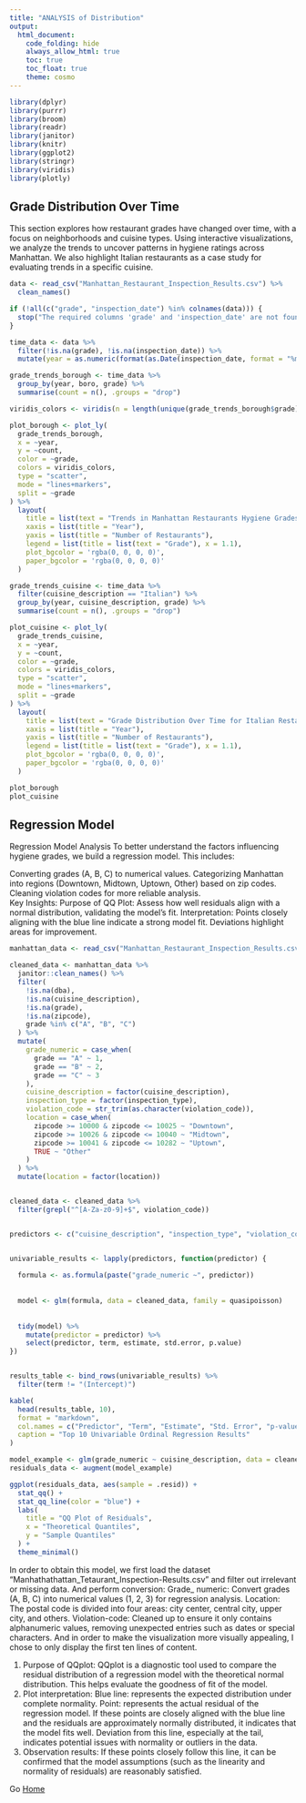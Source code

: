 ```yaml
---
title: "ANALYSIS of Distribution"
output: 
  html_document:
    code_folding: hide
    always_allow_html: true
    toc: true
    toc_float: true
    theme: cosmo
---
```

```r
library(dplyr)
library(purrr)
library(broom)
library(readr)
library(janitor)
library(knitr)
library(ggplot2)
library(stringr)
library(viridis)
library(plotly)
```

## Grade Distribution Over Time

This section explores how restaurant grades have changed over time, with a focus on neighborhoods and cuisine types. Using interactive visualizations, we analyze the trends to uncover patterns in hygiene ratings across Manhattan. We also highlight Italian restaurants as a case study for evaluating trends in a specific cuisine.

```r
data <- read_csv("Manhattan_Restaurant_Inspection_Results.csv") %>%
  clean_names()

if (!all(c("grade", "inspection_date") %in% colnames(data))) {
  stop("The required columns 'grade' and 'inspection_date' are not found in the dataset.")
}

time_data <- data %>%
  filter(!is.na(grade), !is.na(inspection_date)) %>%
  mutate(year = as.numeric(format(as.Date(inspection_date, format = "%m/%d/%Y"), "%Y")))

grade_trends_borough <- time_data %>%
  group_by(year, boro, grade) %>%
  summarise(count = n(), .groups = "drop")

viridis_colors <- viridis(n = length(unique(grade_trends_borough$grade)))

plot_borough <- plot_ly(
  grade_trends_borough,
  x = ~year,
  y = ~count,
  color = ~grade,
  colors = viridis_colors,
  type = "scatter",
  mode = "lines+markers",
  split = ~grade
) %>%
  layout(
    title = list(text = "Trends in Manhattan Restaurants Hygiene Grades Over Time"),
    xaxis = list(title = "Year"),
    yaxis = list(title = "Number of Restaurants"),
    legend = list(title = list(text = "Grade"), x = 1.1),
    plot_bgcolor = 'rgba(0, 0, 0, 0)',
    paper_bgcolor = 'rgba(0, 0, 0, 0)'
  )

grade_trends_cuisine <- time_data %>%
  filter(cuisine_description == "Italian") %>%
  group_by(year, cuisine_description, grade) %>%
  summarise(count = n(), .groups = "drop")

plot_cuisine <- plot_ly(
  grade_trends_cuisine,
  x = ~year,
  y = ~count,
  color = ~grade,
  colors = viridis_colors,
  type = "scatter",
  mode = "lines+markers",
  split = ~grade
) %>%
  layout(
    title = list(text = "Grade Distribution Over Time for Italian Restaurants in Manhattan"),
    xaxis = list(title = "Year"),
    yaxis = list(title = "Number of Restaurants"),
    legend = list(title = list(text = "Grade"), x = 1.1),
    plot_bgcolor = 'rgba(0, 0, 0, 0)',
    paper_bgcolor = 'rgba(0, 0, 0, 0)'
  )

plot_borough
plot_cuisine
```

## Regression Model
Regression Model Analysis
To better understand the factors influencing hygiene grades, we build a regression model. This includes:

Converting grades (A, B, C) to numerical values.
Categorizing Manhattan into regions (Downtown, Midtown, Uptown, Other) based on zip codes.
Cleaning violation codes for more reliable analysis.
<br>
Key Insights:
Purpose of QQ Plot: Assess how well residuals align with a normal distribution, validating the model's fit.
Interpretation: Points closely aligning with the blue line indicate a strong model fit. Deviations highlight areas for improvement.
```r
manhattan_data <- read_csv("Manhattan_Restaurant_Inspection_Results.csv", na = c("NA", "", "."))

cleaned_data <- manhattan_data %>%
  janitor::clean_names() %>%  
  filter(
    !is.na(dba),                         
    !is.na(cuisine_description),       
    !is.na(grade),                       
    !is.na(zipcode),
    grade %in% c("A", "B", "C")
  ) %>%
  mutate(
    grade_numeric = case_when(
      grade == "A" ~ 1,
      grade == "B" ~ 2,
      grade == "C" ~ 3
    ),  
    cuisine_description = factor(cuisine_description),  
    inspection_type = factor(inspection_type),  
    violation_code = str_trim(as.character(violation_code)),  
    location = case_when(
      zipcode >= 10000 & zipcode <= 10025 ~ "Downtown",
      zipcode >= 10026 & zipcode <= 10040 ~ "Midtown",
      zipcode >= 10041 & zipcode <= 10282 ~ "Uptown",
      TRUE ~ "Other"
    )
  ) %>%
  mutate(location = factor(location)) 


cleaned_data <- cleaned_data %>%
  filter(grepl("^[A-Za-z0-9]+$", violation_code)) 


predictors <- c("cuisine_description", "inspection_type", "violation_code", "location")


univariable_results <- lapply(predictors, function(predictor) {
  
  formula <- as.formula(paste("grade_numeric ~", predictor))
  
  
  model <- glm(formula, data = cleaned_data, family = quasipoisson) 
  
  
  tidy(model) %>%
    mutate(predictor = predictor) %>%
    select(predictor, term, estimate, std.error, p.value)
})


results_table <- bind_rows(univariable_results) %>%
  filter(term != "(Intercept)")

kable(
  head(results_table, 10), 
  format = "markdown",
  col.names = c("Predictor", "Term", "Estimate", "Std. Error", "p-value"),
  caption = "Top 10 Univariable Ordinal Regression Results"
)

model_example <- glm(grade_numeric ~ cuisine_description, data = cleaned_data, family = quasipoisson)
residuals_data <- augment(model_example)
```


```r
ggplot(residuals_data, aes(sample = .resid)) +
  stat_qq() +
  stat_qq_line(color = "blue") +
  labs(
    title = "QQ Plot of Residuals",
    x = "Theoretical Quantiles",
    y = "Sample Quantiles"
  ) +
  theme_minimal()
```
In order to obtain this model, we first load the dataset "Manhathathattan_Tetaurant_Inspection-Results.csv" and filter out irrelevant or missing data.
And perform conversion:
Grade_ numeric: Convert grades (A, B, C) into numerical values (1, 2, 3) for regression analysis.
Location: The postal code is divided into four areas: city center, central city, upper city, and others.
Violation-code: Cleaned up to ensure it only contains alphanumeric values, removing unexpected entries such as dates or special characters. And in order to make the visualization more visually appealing, I chose to only display the first ten lines of content.

1. Purpose of QQplot:
QQplot is a diagnostic tool used to compare the residual distribution of a regression model with the theoretical normal distribution. This helps evaluate the goodness of fit of the model.
2. Plot interpretation:
Blue line: represents the expected distribution under complete normality.
Point: represents the actual residual of the regression model.
If these points are closely aligned with the blue line and the residuals are approximately normally distributed, it indicates that the model fits well.
Deviation from this line, especially at the tail, indicates potential issues with normality or outliers in the data.
3. Observation results:
If these points closely follow this line, it can be confirmed that the model assumptions (such as the linearity and normality of residuals) are reasonably satisfied.

Go [Home](index.html)